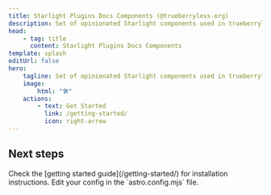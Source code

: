 ```yaml
---
title: Starlight Plugins Docs Components (@trueberryless-org)
description: Set of opinionated Starlight components used in trueberryless-org&#39;s Starlight plugins documentations
head:
    - tag: title
      content: Starlight Plugins Docs Components
template: splash
editUrl: false
hero:
    tagline: Set of opinionated Starlight components used in trueberryless-org&#39;s Starlight plugins documentations
    image:
        html: "🛠️"
    actions:
        - text: Get Started
          link: /getting-started/
          icon: right-arrow
---
```



## Next steps

<CardGrid stagger>
    <Card title="Install the plugin" icon="puzzle">
        Check the [getting started guide](/getting-started/) for installation instructions.
    </Card>
    <Card title="Configure the plugin" icon="setting">
        Edit your config in the `astro.config.mjs` file.
    </Card>
</CardGrid>
